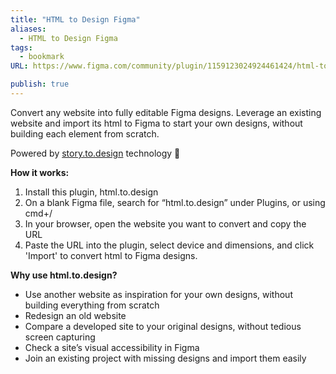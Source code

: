 ```yaml
---
title: "HTML to Design Figma"
aliases:
  - HTML to Design Figma
tags:
  - bookmark
URL: https://www.figma.com/community/plugin/1159123024924461424/html-to-design

publish: true
---
```




Convert any website into fully editable Figma designs. Leverage an existing website and import its html to Figma to start your own designs, without building each element from scratch.

  

Powered by [story.to.design](https://story.to.design/?ref=h2d) technology 🚀

  

**How it works:**

1.  Install this plugin, html.to.design
2.  On a blank Figma file, search for “html.to.design” under Plugins, or using cmd+/
3.  In your browser, open the website you want to convert and copy the URL
4.  Paste the URL into the plugin, select device and dimensions, and click 'Import' to convert html to Figma designs.

  

**Why use html.to.design?**

-   Use another website as inspiration for your own designs, without building everything from scratch
-   Redesign an old website
-   Compare a developed site to your original designs, without tedious screen capturing
-   Check a site’s visual accessibility in Figma
-   Join an existing project with missing designs and import them easily
